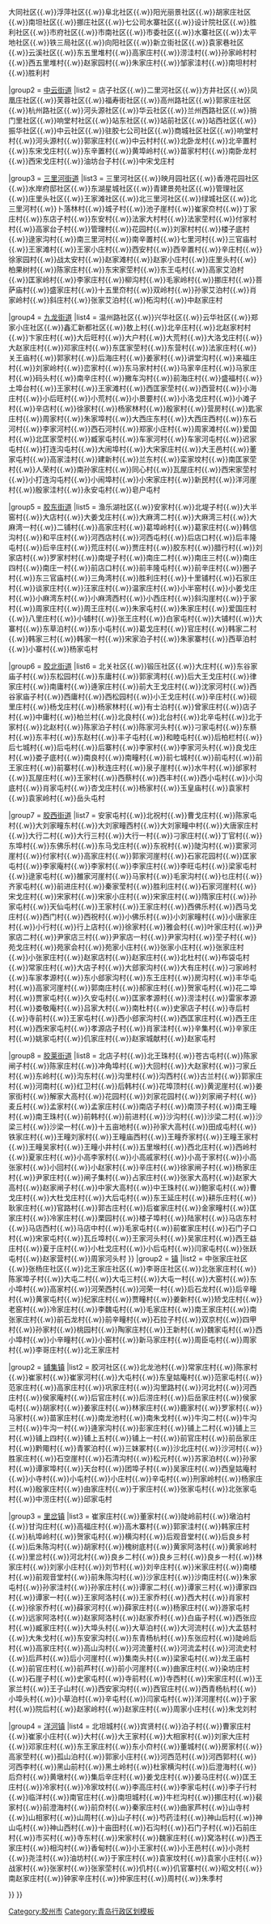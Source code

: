 {{Navbox
|name = 青岛市胶州市行政区划
|title = '''[[胶州市]]行政区划'''
|above = 行政隶属：{{PRC}}[[青岛市]] · 市政府驻地：[[三里河街道]]
|state = {{{state<includeonly>|collapsed</includeonly>}}}
|group1 = [[街道 (行政区划)|街道]]
|list1 =
{{Navbox subgroup
|group1 = [[阜安街道]]
|list1 = 北岭社区{{.w}}茶庵社区{{.w}}大同社区{{.w}}浮萍社区{{.w}}阜北社区{{.w}}阳光丽景社区{{.w}}胡家庄社区{{.w}}南坦社区{{.w}}挪庄社区{{.w}}七公司水寨社区{{.w}}设计院社区{{.w}}胜利社区{{.w}}市府社区{{.w}}市南社区{{.w}}市委社区{{.w}}水寨社区{{.w}}太平地社区{{.w}}铁三局社区{{.w}}向阳社区{{.w}}新立街社区{{.w}}袁家巷社区{{.w}}云溪社区{{.w}}东五里堆村{{.w}}高家庄村{{.w}}涝洼村{{.w}}孙家岭村村{{.w}}西五里堆村{{.w}}赵家园村{{.w}}朱家庄村{{.w}}邹家洼村{{.w}}南坦村村{{.w}}胜利村

|group2 = [[中云街道_(胶州市)|中云街道]]
|list2 = 店子社区{{.w}}二里河社区{{.w}}方井社区{{.w}}凤凰庄社区{{.w}}芙蓉社区{{.w}}福寿街社区{{.w}}高州路社区{{.w}}郭家庄社区{{.w}}杭州路社区{{.w}}河头源社区{{.w}}华云社区{{.w}}兰州西路社区{{.w}}捎门里社区{{.w}}响堂村社区{{.w}}站东社区{{.w}}站前社区{{.w}}站西社区{{.w}}振华社区{{.w}}中云社区{{.w}}驻胶七公司社区{{.w}}商城社区社区{{.w}}响堂村村{{.w}}河头源村{{.w}}郭家庄村{{.w}}中云村村{{.w}}北卧龙村{{.w}}北辛置村{{.w}}东宋戈庄村{{.w}}东辛置村{{.w}}黄埠岭村{{.w}}苗家村村{{.w}}南卧龙村{{.w}}西宋戈庄村{{.w}}油坊台子村{{.w}}中宋戈庄村

|group3 = [[三里河街道]]
|list3 = 三里河社区{{.w}}映月园社区{{.w}}香港花园社区{{.w}}水岸府邸社区{{.w}}东湖星城社区{{.w}}青建景苑社区{{.w}}管理社区{{.w}}庄里头社区{{.w}}王家滩社区{{.w}}北三里河社区{{.w}}绿城社区{{.w}}北三里河村{{.w}}卜落林村{{.w}}城子村{{.w}}池子崖村{{.w}}崔家夼村{{.w}}丁家庄村{{.w}}东店子村{{.w}}东安村{{.w}}法家大村村{{.w}}法家茔村{{.w}}付家村村{{.w}}高家台子村{{.w}}管理村{{.w}}花园村{{.w}}刘家村村{{.w}}楼子底村{{.w}}逯家沟村{{.w}}南三里河村{{.w}}南辛置村{{.w}}七里河村{{.w}}三官庙村{{.w}}王家滩村{{.w}}王家小庄村{{.w}}西安村{{.w}}西辛置村{{.w}}辛庄村{{.w}}徐家园村{{.w}}战太安村{{.w}}赵家滩村{{.w}}赵家小庄村{{.w}}庄里头村{{.w}}柏果树村{{.w}}陈家庄村{{.w}}东宋家茔村{{.w}}东王屯村{{.w}}高家艾泊村{{.w}}匡家岭村{{.w}}李家庄村{{.w}}柳沟村{{.w}}毛家岭村{{.w}}挪庄村{{.w}}菩萨庙村{{.w}}盛家庄村{{.w}}十五里夼村{{.w}}双岭村{{.w}}孙家艾泊村{{.w}}肖家岭村{{.w}}斜庄村{{.w}}张家艾泊村{{.w}}柘沟村{{.w}}中赵家庄村


|group4 = [[九龙街道_(胶州市)|九龙街道]]
|list4 = 温州路社区{{.w}}兴华社区{{.w}}云华社区{{.w}}郑家小庄社区{{.w}}鑫汇新都社区{{.w}}敖上村{{.w}}北辛庄村{{.w}}北赵家村村{{.w}}卞家庄村{{.w}}大后旺村{{.w}}大户村{{.w}}大荒村{{.w}}大洛戈庄村{{.w}}大赵家庄村{{.w}}邓家庄村{{.w}}东匡家茔村{{.w}}东营村{{.w}}法家庄村{{.w}}关王庙村{{.w}}郭家村{{.w}}后海庄村{{.w}}姜家村{{.w}}讲堂沟村{{.w}}来福庄村{{.w}}刘家岭村{{.w}}峦家村{{.w}}东马家村村{{.w}}马家辛庄村{{.w}}马家庄村{{.w}}码头村{{.w}}南辛庄村{{.w}}撇车沟村{{.w}}前海庄村{{.w}}盛福村{{.w}}土埠台村{{.w}}王家村{{.w}}王家滩村{{.w}}西匡家茔村{{.w}}西营村{{.w}}小海庄村{{.w}}小后旺村{{.w}}小荒村{{.w}}小景要村{{.w}}小洛戈庄村{{.w}}小滩子村{{.w}}辛店村{{.w}}徐家村{{.w}}杨家林村{{.w}}殷家村{{.w}}营房村{{.w}}匙家庄村{{.w}}周家村{{.w}}朱家埠村{{.w}}大西庄东村{{.w}}大西庄西村{{.w}}东石河村{{.w}}李家河村{{.w}}西石河村{{.w}}郑家小庄村{{.w}}周家滩村{{.w}}爱国村{{.w}}北匡家茔村{{.w}}臧家屯村{{.w}}车家河村{{.w}}车家河屯村{{.w}}迟家屯村{{.w}}打连沟屯村{{.w}}大闹埠村{{.w}}大宋家庄村{{.w}}大王邑村{{.w}}董家屯村{{.w}}高家洼村{{.w}}建新村{{.w}}兰东村{{.w}}栾家坟村{{.w}}南匡家茔村{{.w}}人荣村{{.w}}南孙家庄村{{.w}}同心村{{.w}}瓦屋庄村{{.w}}西宋家茔村{{.w}}小打连沟屯村{{.w}}小闹埠村{{.w}}小宋家庄村{{.w}}新民村{{.w}}洋河崖村{{.w}}殷家洼村{{.w}}永安屯村{{.w}}皂户屯村


|group5 = [[胶东街道]]
|list5 = 渔乐湖社区{{.w}}安家村{{.w}}北堤子村{{.w}}大半窑村{{.w}}大店村{{.w}}大姜戈庄村{{.w}}大麻湾二村{{.w}}大麻湾三村{{.w}}大麻湾一村{{.w}}二铺村{{.w}}高家庄村{{.w}}葛埠岭村{{.w}}葛家庄村{{.w}}韩信沟村{{.w}}和平庄村{{.w}}河西店村{{.w}}河西屯村{{.w}}后店口村{{.w}}后丰隆屯村{{.w}}后辛庄村{{.w}}荒庄村{{.w}}贾庄村{{.w}}胶东村{{.w}}腊行村{{.w}}刘家店村{{.w}}罗家村村{{.w}}南堤子村{{.w}}南庄二村{{.w}}南庄三村{{.w}}南庄四村{{.w}}南庄一村{{.w}}前店口村{{.w}}前丰隆屯村{{.w}}前辛庄村{{.w}}圈子村{{.w}}东三官庙村{{.w}}三角湾村{{.w}}胜利庄村{{.w}}十里铺村{{.w}}石家庄村{{.w}}谈家庄村{{.w}}汪家庄村{{.w}}温家庄村{{.w}}小半窑村{{.w}}小姜戈庄村{{.w}}小麻湾东村{{.w}}小麻湾西村{{.w}}小西庄村{{.w}}斜沟崖村{{.w}}于家村{{.w}}周家庄村{{.w}}周王庄村{{.w}}朱家屯村{{.w}}朱家庄村{{.w}}爱国庄村{{.w}}八里庄村{{.w}}小铺村{{.w}}张王庄村{{.w}}白家屯村{{.w}}大铺村{{.w}}大寨村{{.w}}东草泊村{{.w}}东小屯村{{.w}}葛戈庄村{{.w}}官庄村{{.w}}韩家二村{{.w}}韩家三村{{.w}}韩家一村{{.w}}宋家泊子村{{.w}}朱家寨村{{.w}}西草泊村{{.w}}小寨村{{.w}}杨家屯村

|group6 = [[胶北街道]]
|list6 = 北关社区{{.w}}锻压社区{{.w}}大庄村{{.w}}东谷家庙子村{{.w}}东松园村{{.w}}东庸村{{.w}}郭家湾村{{.w}}后大王戈庄村{{.w}}律家庄村{{.w}}南庸村{{.w}}逄家庄村{{.w}}前大王戈庄村{{.w}}沈家河村{{.w}}西谷家庙子村{{.w}}西庸村{{.w}}西松园村{{.w}}小王戈庄村{{.w}}辛庄村{{.w}}砚里庄村{{.w}}杨戈庄村{{.w}}杨家林村{{.w}}有士泊村{{.w}}曾家庄村{{.w}}店子村{{.w}}中庸村{{.w}}柏兰村{{.w}}北良村{{.w}}北台村{{.w}}北辛屯村{{.w}}北于家村{{.w}}北赵村{{.w}}陈家泊子村{{.w}}陈家河头村{{.w}}刁家屯村{{.w}}东蔡村{{.w}}东丰村{{.w}}东赵村{{.w}}丰子屯村{{.w}}和睦屯村{{.w}}后柏栏村{{.w}}后七城村{{.w}}后屯村{{.w}}后寨村{{.w}}李家村{{.w}}李家河头村{{.w}}良戈庄村{{.w}}娄子底村{{.w}}南良村{{.w}}南疃村{{.w}}前七城村{{.w}}前屯村{{.w}}前王家庄村{{.w}}前寨村{{.w}}秋连庄村{{.w}}泉子崖村{{.w}}水牛村{{.w}}邰家村{{.w}}瓦屋庄村{{.w}}王家村{{.w}}西蔡村{{.w}}西丰村{{.w}}西小屯村{{.w}}小沟底村{{.w}}肖家屯村{{.w}}杏戈庄村{{.w}}杨家村{{.w}}玉皇庙村{{.w}}袁家村{{.w}}袁家岭村{{.w}}岳头屯村

|group7 = [[胶西街道]]
|list7 = 安家屯村{{.w}}北祝村{{.w}}曹戈庄村{{.w}}陈家屯村{{.w}}大刘家疃东村{{.w}}大刘家疃西村{{.w}}大刘家疃中村{{.w}}大唐家庄村{{.w}}大行二村{{.w}}大行三村{{.w}}大行一村{{.w}}刁家庄村{{.w}}丁官村{{.w}}东埠村{{.w}}东佛乐村{{.w}}东马戈庄村{{.w}}东祝村{{.w}}陡沟村{{.w}}窦家河崖村{{.w}}付家村{{.w}}高家庄村{{.w}}郭家河崖村{{.w}}石家花园村{{.w}}匡家屯村{{.w}}李家庵村{{.w}}李家村{{.w}}李家庄村{{.w}}李旺屯村{{.w}}梁家屯村{{.w}}逯家屯村{{.w}}雒家河崖村{{.w}}马家村{{.w}}毛家沟村{{.w}}乜庄村{{.w}}齐家屯村{{.w}}前进庄村{{.w}}秦家莹村{{.w}}胜利庄村{{.w}}石家河崖村{{.w}}宋戈庄村{{.w}}宋家村{{.w}}宋家小庄村{{.w}}宋家庄村{{.w}}隋家庄村{{.w}}孙家屯村{{.w}}天仙屯村{{.w}}王家村{{.w}}王家庄村{{.w}}西佛乐村{{.w}}西马戈庄村{{.w}}西门村{{.w}}西祝村{{.w}}小佛乐村{{.w}}小刘家疃村{{.w}}小唐家庄村{{.w}}小行村{{.w}}行上店村{{.w}}徐家村{{.w}}雅会村{{.w}}叶家庄村{{.w}}尹家店二村{{.w}}尹家店三村{{.w}}尹家店一村{{.w}}尹家沟村{{.w}}茔子村{{.w}}苑戈庄村{{.w}}苑家会村{{.w}}苑家小庄村{{.w}}张家小庄村{{.w}}张家庄村{{.w}}小张家庄村{{.w}}赵家店村{{.w}}赵家庄村{{.w}}北杜村{{.w}}布袋屯村{{.w}}常家庄村{{.w}}大店子村{{.w}}大郐家沟村{{.w}}大有庄村{{.w}}刁家岭村{{.w}}车家孝源村{{.w}}东小郐家沟村{{.w}}东王庄村{{.w}}房沟村{{.w}}丰华屯村{{.w}}高家河崖村{{.w}}郭南庄村{{.w}}郝家庄村{{.w}}贺家屯村{{.w}}花二埠村{{.w}}贾家屯村{{.w}}久安屯村{{.w}}匡家孝源村{{.w}}涝洼村{{.w}}雷家孝源村{{.w}}娄敬庵村{{.w}}吕家大村{{.w}}南杜村{{.w}}史家店子村{{.w}}寺后村{{.w}}寺前村{{.w}}王家屯村{{.w}}西小郐家沟村{{.w}}西匡家庄村{{.w}}西王庄村{{.w}}西宋家屯村{{.w}}孝源店子村{{.w}}肖家洼村{{.w}}辛集村{{.w}}辛家庄村{{.w}}姚家屯村{{.w}}仉家庄村{{.w}}赵家城献村{{.w}}赵家屯村

|group8 = [[胶莱街道]]
|list8 = 北店子村{{.w}}北王珠村{{.w}}苍古屯村{{.w}}陈家闸子村{{.w}}陈家庄村{{.w}}冲角埠村{{.w}}大回村{{.w}}大赵家村{{.w}}刁家丘村{{.w}}东岭村{{.w}}沟东村{{.w}}沟里村{{.w}}沟西村{{.w}}古兰村{{.w}}郭家庄村{{.w}}河南村{{.w}}红卫村{{.w}}后韩村{{.w}}花埠顶村{{.w}}黄泥崖村{{.w}}姜家街村{{.w}}解家大高村{{.w}}花园村{{.w}}刘家花园村{{.w}}刘家闸子村{{.w}}麦丘村{{.w}}孟家村{{.w}}孟家庄村{{.w}}南店子村{{.w}}南顶子村{{.w}}南王疃村{{.w}}南王珠村{{.w}}前韩村{{.w}}前进村{{.w}}沙沟村{{.w}}沙梁二村{{.w}}沙梁三村{{.w}}沙梁一村{{.w}}十五亩地村{{.w}}孙家大高村{{.w}}田成屯村{{.w}}铁家庄村{{.w}}王疃刘家村{{.w}}王疃庙西村{{.w}}王疃乔家村{{.w}}王疃王家村{{.w}}王疃吴家村{{.w}}王疃小井村{{.w}}五里堠村{{.w}}西北庄村{{.w}}西岭村{{.w}}夏家庄村{{.w}}小高李家村{{.w}}小高戚家村{{.w}}小高于家村{{.w}}小高张家村{{.w}}小回村{{.w}}小赵家村{{.w}}辛庄村{{.w}}徐家闸子村{{.w}}杨家庄村{{.w}}尹家庄村{{.w}}闸子集村{{.w}}占家庄村{{.w}}张家大高村{{.w}}赵家大高村{{.w}}赵家闸子村{{.w}}中家大高村{{.w}}中王珠村{{.w}}鲍家屯村{{.w}}曹戈庄村{{.w}}大杜戈庄村{{.w}}大后屯村{{.w}}东王延庄村{{.w}}耕乐庄村{{.w}}耿家庄村{{.w}}官路村{{.w}}郭古庄村{{.w}}后崔家庄村{{.w}}金家疃村{{.w}}匡家庄村{{.w}}冷家庄村{{.w}}栗园村{{.w}}楼子埠村{{.w}}陆家村{{.w}}马店东村{{.w}}马店西村{{.w}}马店中村{{.w}}毛家屯村{{.w}}前崔家庄村{{.w}}石门子口村{{.w}}宋家屯村{{.w}}瓦丘埠村{{.w}}王家河头村{{.w}}吴家庄村{{.w}}西王益庄村{{.w}}夏于庄村{{.w}}小杜戈庄村{{.w}}小后屯村{{.w}}闫家屯村{{.w}}张跃屯村{{.w}}赵家营村{{.w}}周家河头村
}}
|group2 = [[镇]]
|list2 =
{{Navbox subgroup
|group1 = [[李哥庄镇]]
|list1 = 李新社区{{.w}}中张家庄社区{{.w}}张杨庄社区{{.w}}北王家庄社区{{.w}}李哥庄社区{{.w}}北张家庄村{{.w}}陈家埠子村{{.w}}大屯二村{{.w}}大屯三村{{.w}}大屯一村{{.w}}大窑村{{.w}}东小埠村{{.w}}高家村{{.w}}河荣西村{{.w}}河荣一村{{.w}}后石龙村{{.w}}后辛疃村{{.w}}黄家屯村{{.w}}纪家庄村{{.w}}贾疃村{{.w}}姜新村{{.w}}矫戈庄村{{.w}}老窑村{{.w}}冷家庄村{{.w}}李魏屯村{{.w}}毛家庄村{{.w}}南王家庄村{{.w}}南张家庄村{{.w}}前石龙村{{.w}}前辛疃村{{.w}}石拉子村{{.w}}双京村{{.w}}四甲村{{.w}}孙家村{{.w}}桃园村{{.w}}陶家庄村{{.w}}王新村{{.w}}魏家屯村{{.w}}西小埠村{{.w}}小辛疃村{{.w}}小窑村{{.w}}新马家庄村{{.w}}周臣屯村{{.w}}周家村{{.w}}李哥庄村{{.w}}北王家庄村

|group2 = [[铺集镇]]
|list2 = 胶河社区{{.w}}北龙池村{{.w}}常家庄村{{.w}}陈家村{{.w}}崔家村{{.w}}崔家河村{{.w}}大屯村{{.w}}东皇姑庵村{{.w}}范家屯村{{.w}}范家庄村{{.w}}高家庄村{{.w}}巩家庄村{{.w}}沟里路村{{.w}}河北村{{.w}}河西庄村{{.w}}侯家庵村{{.w}}后官庄村{{.w}}后涝庄村{{.w}}后岳家庄村{{.w}}侯家屯村{{.w}}胡家村{{.w}}姜家庄村{{.w}}林家庄村{{.w}}鹿家村{{.w}}罗家村{{.w}}马家村{{.w}}苗家庄村{{.w}}南龙池村{{.w}}南朱戈村{{.w}}牛沟二村{{.w}}牛沟三村{{.w}}牛沟一村{{.w}}逄家沟村{{.w}}彭家庄村{{.w}}铺上二村{{.w}}铺上三村{{.w}}铺上四村{{.w}}铺上五村{{.w}}铺上一村{{.w}}前官庄村{{.w}}前岳家庄村{{.w}}黔陬村{{.w}}青冢泊村{{.w}}三妹冢村{{.w}}沙北庄村{{.w}}沙河村{{.w}}胜家庄村{{.w}}石空崖村{{.w}}石清沟村{{.w}}松元村{{.w}}苏家泊村{{.w}}孙家村{{.w}}谭家埠村{{.w}}天台村{{.w}}团埠子村{{.w}}吴家庄村{{.w}}西皇姑庵村{{.w}}小寺村{{.w}}小屯村{{.w}}小庄村{{.w}}辛屯村{{.w}}刑家岭村{{.w}}杨家庄村{{.w}}殷家庄村{{.w}}由家庄村{{.w}}于家庄村{{.w}}张家屯村{{.w}}北张家屯村{{.w}}中涝庄村{{.w}}邱家屯村

|group3 = [[里岔镇]]
|list3 = 崔家庄村{{.w}}董家村{{.w}}陡岭前村{{.w}}墩泊村{{.w}}甘沟庄村{{.w}}高福庄村{{.w}}高木寨村{{.w}}郭家洼村{{.w}}韩家庄村{{.w}}杭埠岭村{{.w}}贺家屯村{{.w}}横沟村{{.w}}后观音堂村{{.w}}后良乡村{{.w}}后朱陈沟村{{.w}}胡家村{{.w}}槐树底村{{.w}}黄家阿洛村{{.w}}黄家岭村{{.w}}里岔村{{.w}}河北村{{.w}}良乡二村{{.w}}良乡三村{{.w}}良乡一村{{.w}}林家庄村{{.w}}刘家小庄村{{.w}}刘节村{{.w}}刘辛庄村{{.w}}米家庄村{{.w}}南楼村{{.w}}前观音堂村{{.w}}前朱陈沟村{{.w}}沙家庄村{{.w}}沙南庄村{{.w}}朱家屯村{{.w}}孙家洼村{{.w}}孙家庄村{{.w}}谭家二村{{.w}}谭家三村{{.w}}谭家四村{{.w}}谭家一村{{.w}}王家阿洛村{{.w}}王家乔村{{.w}}西大村{{.w}}肖家村{{.w}}徐家乔村{{.w}}薛家河村{{.w}}薛家庄村{{.w}}杨家庄村{{.w}}游家屯村{{.w}}远家阿洛村{{.w}}赵家阿洛村{{.w}}赵家乔村{{.w}}白庙子村{{.w}}西张应村{{.w}}臧家庄村{{.w}}大埠头村{{.w}}大草泊村{{.w}}大河流村{{.w}}大孟慈村{{.w}}大朱戈村{{.w}}东安家沟村{{.w}}东青杨杭村{{.w}}东张应村{{.w}}陡岭后村{{.w}}高家庄村{{.w}}高山沟村{{.w}}河流董村{{.w}}河流孟村{{.w}}河流史村{{.w}}后芦村{{.w}}后小河崖村{{.w}}集南头村{{.w}}梁家屯村{{.w}}龙王庙村{{.w}}前官庄村{{.w}}前芦村{{.w}}前小河崖村{{.w}}曲家庄村{{.w}}染坊庄村{{.w}}石崖子村{{.w}}史家屯村{{.w}}寺前村{{.w}}寺西村{{.w}}宋家庄村{{.w}}王家兰村{{.w}}王子山村{{.w}}西安家沟村{{.w}}西官庄村{{.w}}西青杨杭村{{.w}}小埠头村{{.w}}小草泊村{{.w}}辛屯村{{.w}}闫家屯村{{.w}}洋河崖村{{.w}}于家村{{.w}}院后村{{.w}}赵家岭村{{.w}}赵家庄村{{.w}}周家小庄村{{.w}}朱戈刘村

|group4 = [[洋河镇_(胶州市)|洋河镇]]
|list4 = 北坦城村{{.w}}宾贤村{{.w}}泊子村{{.w}}曹家庄村{{.w}}崔家小庄村{{.w}}大村{{.w}}大王家村{{.w}}大相家村{{.w}}刘家大庄村{{.w}}邓家庄村{{.w}}东王家庄村{{.w}}东小夼村{{.w}}董城村{{.w}}房家村{{.w}}高家茔村{{.w}}孤山泊村{{.w}}郭家小庄村{{.w}}河西范村{{.w}}河西郭村{{.w}}河西李村{{.w}}黑山前村{{.w}}黑土岭村{{.w}}杜家横沟村{{.w}}后澄海村{{.w}}后夼村{{.w}}黄墩村{{.w}}集后辛庄村{{.w}}姜戈庄村{{.w}}姜马庄村{{.w}}匡王庄村{{.w}}冷家村{{.w}}冷家坟村{{.w}}李高庄村{{.w}}李家屯村{{.w}}李子行村{{.w}}临洋村{{.w}}南官庄村{{.w}}南坦城村{{.w}}牛栏沟村{{.w}}挪庄村{{.w}}裴家村{{.w}}前澄海村{{.w}}前夼村{{.w}}秦家庄村{{.w}}曲家芦村{{.w}}山寺村{{.w}}山相家村{{.w}}山周村{{.w}}山子村{{.w}}芍药洼村{{.w}}神山后村{{.w}}神山屯村{{.w}}神山西村{{.w}}十亩田村{{.w}}石沟村{{.w}}石门子村{{.w}}石前庄村{{.w}}市买村{{.w}}寺东村{{.w}}宋家村{{.w}}魏家庄村{{.w}}窝洛村{{.w}}西王家庄村{{.w}}相沟村{{.w}}香甸村{{.w}}小王家村{{.w}}小王邑村{{.w}}小尧村{{.w}}尧洼村{{.w}}油坊村{{.w}}于家庄村{{.w}}袁家坟村{{.w}}袁家小庄村{{.w}}战家村{{.w}}张家村{{.w}}张家茔村{{.w}}仉村{{.w}}仉官寨村{{.w}}昭文村{{.w}}南赵家庄村{{.w}}钟家辛庄村{{.w}}仲家庄村{{.w}}周村{{.w}}朱季村

}}
}}<noinclude>
[[Category:胶州市]]
[[Category:青岛行政区划模板]]
</noinclude>